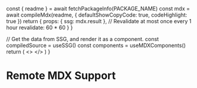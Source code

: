 

  const { readme } = await fetchPackageInfo(PACKAGE_NAME)
  const mdx = await compileMdx(readme, {
    defaultShowCopyCode: true,
    codeHighlight: true
  })
  return {
    props: {
      ssg: mdx.result
    },
    // Revalidate at most once every 1 hour
    revalidate: 60 * 60
  }
}

  // Get the data from SSG, and render it as a component.
  const compiledSource = useSSG()
  const components = useMDXComponents()
  return (
    <>
      <PackageCmd packages={[PACKAGE_NAME]} />
      <MDXRemote compiledSource={compiledSource} components={components} />
    </>
  )
}

# Remote MDX Support

<PackageApiDocs />

